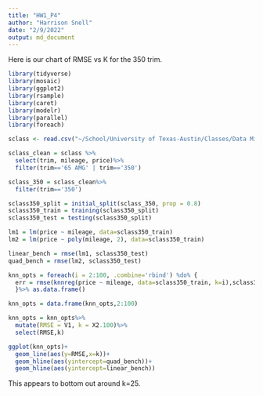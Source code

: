 ```yaml
---
title: "HW1_P4"
author: "Harrison Snell"
date: "2/9/2022"
output: md_document
---
```



Here is our chart of RMSE vs K for the 350 trim.
```r
library(tidyverse)
library(mosaic)
library(ggplot2)
library(rsample)
library(caret)
library(modelr)
library(parallel)
library(foreach)

sclass <- read.csv("~/School/University of Texas-Austin/Classes/Data Mining/Data/sclass.csv")

sclass_clean = sclass %>%
  select(trim, mileage, price)%>%
  filter(trim=='65 AMG' | trim=='350')

sclass_350 = sclass_clean%>%
  filter(trim=='350')

sclass350_split = initial_split(sclass_350, prop = 0.8)
sclass350_train = training(sclass350_split)
sclass350_test = testing(sclass350_split)

lm1 = lm(price ~ mileage, data=sclass350_train)
lm2 = lm(price ~ poly(mileage, 2), data=sclass350_train)

linear_bench = rmse(lm1, sclass350_test)
quad_bench = rmse(lm2, sclass350_test)

knn_opts = foreach(i = 2:100, .combine='rbind') %do% {
  err = rmse(knnreg(price ~ mileage, data=sclass350_train, k=i),sclass350_test)
  }%>% as.data.frame()

knn_opts = data.frame(knn_opts,2:100)

knn_opts = knn_opts%>%
  mutate(RMSE = V1, k = X2.100)%>%
  select(RMSE,k)

ggplot(knn_opts)+
  geom_line(aes(y=RMSE,x=k))+
  geom_hline(aes(yintercept=quad_bench))+
  geom_hline(aes(yintercept=linear_bench))


```
This appears to bottom out around k=25.